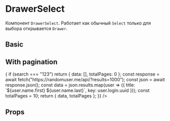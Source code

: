
<Meta title="Components/Select/DrawerSelect" component={DrawerSelect} />

# DrawerSelect

Компонент `DrawerSelect`. Работает как обычный `Select` только для выбора
открывается `Drawer`.

## Basic

<Preview>
  <Story name="Basic">
    <DrawerSelect
      placeholder="Select"
      showSearch
      allowClear
      options={[
        { title: "1", key: "1", label: "label 1" },
        { title: "12", key: "2", label: "label 2" },
        { title: "123", key: "3", label: "label 3" },
        { title: "1234", key: "4", label: "label 4" }
      ]}
    />
  </Story>
</Preview>

## With pagination

<Preview>
  <Story name="With pagination">
    <DrawerSelect
      placeholder="Select"
      showSearch
      multiple
      allowClear
      withPagination
      loadData={async (search, page) => {
        if (search === "123") return { data: [], totalPages: 0 };
        const response = await fetch("https://randomuser.me/api/?results=1000");
        const json = await response.json();
        const data = json.results.map(user => ({
          title: `${user.name.first} ${user.name.last}`,
          key: user.login.uuid
        }));
        const totalPages = 10;
        return { data, totalPages };
      }}
    />
  </Story>
</Preview>

## Props

<Props of={DrawerSelect} />
